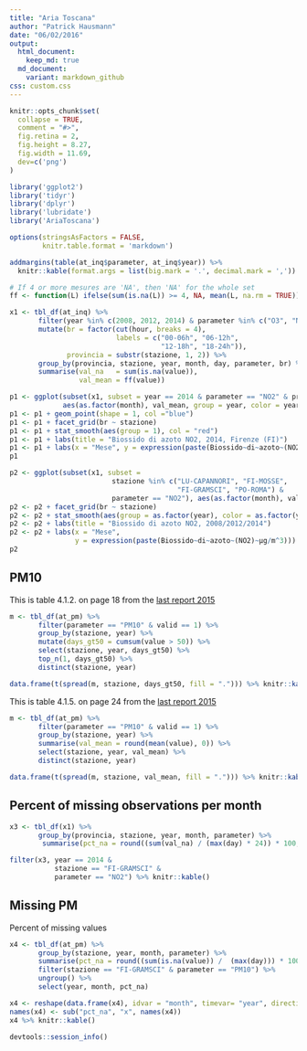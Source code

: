 ```yaml
---
title: "Aria Toscana"
author: "Patrick Hausmann"
date: "06/02/2016"
output:
  html_document:
    keep_md: true
  md_document:
    variant: markdown_github
css: custom.css
---
```


<!-- README.md is generated from README.Rmd. Please edit that file -->

```r
knitr::opts_chunk$set(
  collapse = TRUE,
  comment = "#>",
  fig.retina = 2,
  fig.height = 8.27, 
  fig.width = 11.69,
  dev=c('png')
)
```

```r

library('ggplot2')
library('tidyr')
library('dplyr')
library('lubridate')
library('AriaToscana')

options(stringsAsFactors = FALSE,
        knitr.table.format = 'markdown')

```

```r

addmargins(table(at_inq$parameter, at_inq$year)) %>% 
  knitr::kable(format.args = list(big.mark = '.', decimal.mark = ','))

```

```r

# If 4 or more mesures are 'NA', then 'NA' for the whole set
ff <- function(L) ifelse(sum(is.na(L)) >= 4, NA, mean(L, na.rm = TRUE))

x1 <- tbl_df(at_inq) %>%
       filter(year %in% c(2008, 2012, 2014) & parameter %in% c("O3", "NO2", "CO")) %>%
       mutate(br = factor(cut(hour, breaks = 4), 
                          labels = c("00-06h", "06-12h", 
                                     "12-18h", "18-24h")),
              provincia = substr(stazione, 1, 2)) %>%
       group_by(provincia, stazione, year, month, day, parameter, br) %>%
       summarise(val_na   = sum(is.na(value)),
                 val_mean = ff(value))
```

```r

p1 <- ggplot(subset(x1, subset = year == 2014 & parameter == "NO2" & provincia == "FI"), 
             aes(as.factor(month), val_mean, group = year, color = year))
p1 <- p1 + geom_point(shape = 1, col ="blue") 
p1 <- p1 + facet_grid(br ~ stazione) 
p1 <- p1 + stat_smooth(aes(group = 1), col = "red")
p1 <- p1 + labs(title = "Biossido di azoto NO2, 2014, Firenze (FI)")
p1 <- p1 + labs(x = "Mese", y = expression(paste(Biossido~di~azoto~(NO2)~µg/m^3)))
p1
```

```r

p2 <- ggplot(subset(x1, subset = 
                         stazione %in% c("LU-CAPANNORI", "FI-MOSSE", 
                                         "FI-GRAMSCI", "PO-ROMA") & 
                         parameter == "NO2"), aes(as.factor(month), val_mean))
p2 <- p2 + facet_grid(br ~ stazione)
p2 <- p2 + stat_smooth(aes(group = as.factor(year), color = as.factor(year)), se = FALSE)
p2 <- p2 + labs(title = "Biossido di azoto NO2, 2008/2012/2014")
p2 <- p2 + labs(x = "Mese", 
                y = expression(paste(Biossido~di~azoto~(NO2)~µg/m^3)))
p2
```

## PM10

This is table 4.1.2. on page 18 from the [last report 2015](http://www.arpat.toscana.it/documentazione/catalogo-pubblicazioni-arpat/relazione-annuale-sullo-stato-della-qualita-dellaria-nella-regione-toscana-anno-2014/attachment_download/pubblicazione)

```r

m <- tbl_df(at_pm) %>%
       filter(parameter == "PM10" & valid == 1) %>%
       group_by(stazione, year) %>%
       mutate(days_gt50 = cumsum(value > 50)) %>%
       select(stazione, year, days_gt50) %>%
       top_n(1, days_gt50) %>%
       distinct(stazione, year)

data.frame(t(spread(m, stazione, days_gt50, fill = "."))) %>% knitr::kable()
```

This is table 4.1.5. on page 24 from the [last report 2015](http://www.arpat.toscana.it/documentazione/catalogo-pubblicazioni-arpat/relazione-annuale-sullo-stato-della-qualita-dellaria-nella-regione-toscana-anno-2014/attachment_download/pubblicazione)

```r

m <- tbl_df(at_pm) %>%
       filter(parameter == "PM10" & valid == 1) %>%
       group_by(stazione, year) %>%
       summarise(val_mean = round(mean(value), 0)) %>%
       select(stazione, year, val_mean) %>%
       distinct(stazione, year)

data.frame(t(spread(m, stazione, val_mean, fill = "."))) %>% knitr::kable()
```

## Percent of missing observations per month

```r

x3 <- tbl_df(x1) %>%
       group_by(provincia, stazione, year, month, parameter) %>%
        summarise(pct_na = round((sum(val_na) / (max(day) * 24)) * 100, 1) )

filter(x3, year == 2014 & 
           stazione == "FI-GRAMSCI" & 
           parameter == "NO2") %>% knitr::kable()
```

## Missing PM

Percent of missing values 

```r

x4 <- tbl_df(at_pm) %>%
       group_by(stazione, year, month, parameter) %>%
       summarise(pct_na = round((sum(is.na(value)) /  (max(day))) * 100, 1) ) %>%
       filter(stazione == "FI-GRAMSCI" & parameter == "PM10") %>%
       ungroup() %>%
       select(year, month, pct_na)

x4 <- reshape(data.frame(x4), idvar = "month", timevar= "year", direction = "wide")
names(x4) <- sub("pct_na", "x", names(x4))
x4 %>% knitr::kable()
```

```r
devtools::session_info()
```

